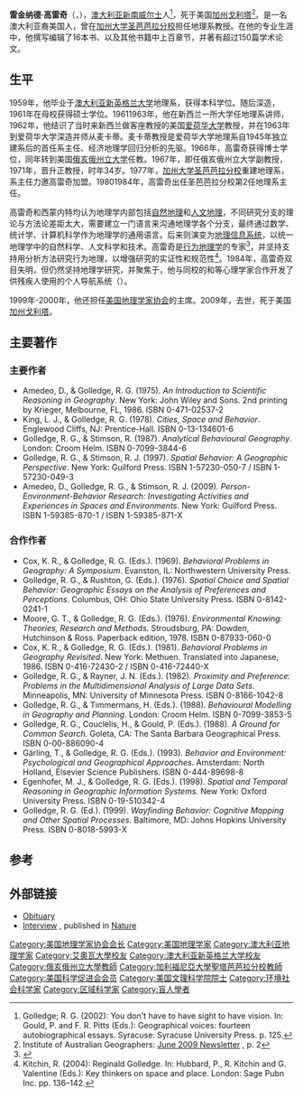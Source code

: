 {{Infobox_Person
| name =雷金纳德·高雷奇
|image= 
|box_width= 200px
|occupation= 地理学家
| period =
| Sex = 
|birth_date= 1937年12月6日
|birth_place= {{AUS}}[[新南威尔士|新南威尔士]]
|death_date= {{Death date and age|2009|5|29|1937|12|6}}
|death_place={{USA}}[[加州|加州]][[戈利塔_(加利福尼亚州)|戈利塔]]
| spouse = 
| relatives = 
|education= 
*[[俄亥俄州立大学|俄亥俄州立大学]]
}}
'''雷金纳德·高雷奇'''（{{lang|en|'''Reginald George Golledge'''}}，{{bd|1937年|12月6日|2009年|5月29日}}），[[澳大利亚|澳大利亚]][[新南威尔士|新南威尔士]]人<ref>Golledge; R. G. (2002): You don't have to have sight to have vision. In: Gould, P. and F. R. Pitts (Eds.): Geographical voices: fourteen autobiographical essays. Syracuse: Syracuse University Press. p. 125.</ref>，死于美国[[加州|加州]][[戈利塔_(加利福尼亚州)|戈利塔]]<ref>Institute of Australian Geographers: [http://www.iag.org.au/uploads/2009/06/newsletter_61.pdf June 2009 Newsletter] {{Wayback|url=http://www.iag.org.au/uploads/2009/06/newsletter_61.pdf |date=20090914055533 }}, p. 2</ref>。是一名澳大利亚裔美国人，曾在[[加州大学圣芭芭拉分校|加州大学圣芭芭拉分校]]担任地理系教授。在他的专业生涯中，他撰写编辑了16本书、以及其他书籍中上百章节，并著有超过150篇学术论文。

== 生平 ==
1959年，他毕业于[[澳大利亚新英格兰大学|澳大利亚新英格兰大学]]地理系，获得本科学位。随后深造，1961年在母校获得硕士学位。1961{{ndash}}1963年，他在新西兰一所大学任地理系讲师，1962年，他结识了当时来新西兰做客座教授的美国[[爱荷华大学|爱荷华大学]]教授{{le|哈罗德·麦卡蒂|Harold McCarty}}，并在1963年到爱荷华大学深造并师从麦卡蒂。麦卡蒂教授是爱荷华大学地理系自1945年独立建系后的首任系主任、经济地理学回归分析的先驱。1966年，高雷奇获得博士学位，同年转到美国[[俄亥俄州立大学|俄亥俄州立大学]]任教。1967年，即任俄亥俄州立大学副教授，1971年，晋升正教授，时年34岁。1977年，[[加州大学圣芭芭拉分校|加州大学圣芭芭拉分校]]重建地理系，系主任{{le|大卫·西蒙内特|David Simonette}}力邀高雷奇加盟。1980{{ndash}}1984年，高雷奇出任圣芭芭拉分校第2任地理系主任。

高雷奇和西蒙内特均认为地理学内部包括[[自然地理|自然地理]]和[[人文地理|人文地理]]，不同研究分支的理论与方法论差距太大，需要建立一门语言来沟通地理学各个分支，最终通过数学、统计学、计算机科学作为地理学的通用语言。后来则演变为[[地理信息系统|地理信息系统]]，以统一地理学中的自然科学、人文科学和技术。高雷奇是[[行为地理学|行为地理学]]的专家<ref>{{cite web|url=http://www.ia.ucsb.edu/pa/display.aspx?pkey=2031|title=Renowned Geographer Reginald Golledge Dies in Santa Barbara|date=2009-06-02|publisher=[[UCSB|UCSB]]|accessdate=2009-09-27|archive-date=2010-06-15|archive-url=https://web.archive.org/web/20100615131328/http://www.ia.ucsb.edu/pa/display.aspx?pkey=2031|dead-url=no}}</ref>，并坚持支持用分析方法研究行为地理，以增强研究的实证性和规范性<ref>Kitchin, R. (2004): Reginald Golledge. In: Hubbard, P., R. Kitchin and G. Valentine (Eds.): Key thinkers on space and place. London: Sage Pubn Inc. pp. 136–142.</ref>。1984年，高雷奇双目失明，但仍然坚持地理学研究，并聚焦于{{le|残疾人地理学|geography of disability}}，他与同校的{{le|杰克·鲁姆斯|Jack Loomis}}和{{le|罗伯塔·克莱兹基|Roberta Klatzky}}等心理学家合作开发了供残疾人使用的个人导航系统（{{lang|en|UCSB Personal Guidance System}}）。

1999年-2000年，他还担任[[美国地理学家协会|美国地理学家协会]]的主席。2009年，去世，死于美国[[加州|加州]][[戈利塔_(加利福尼亚州)|戈利塔]]。

== 主要著作==

=== 主要作者 ===
* Amedeo, D., & Golledge, R. G. (1975). ''An Introduction to Scientific Reasoning in Geography''. New York: John Wiley and Sons. 2nd printing by Krieger, Melbourne, FL, 1986. ISBN 0-471-02537-2
* King, L. J., & Golledge, R. G. (1978). ''Cities, Space and Behavior''. Englewood Cliffs, NJ: Prentice-Hall. ISBN 0-13-134601-6
* Golledge, R. G., & Stimson, R. (1987). ''Analytical Behavioural Geography''. London: Croom Helm. ISBN 0-7099-3844-6
* Golledge, R. G., & Stimson, R. J. (1997). ''Spatial Behavior: A Geographic Perspective''. New York: Guilford Press. ISBN 1-57230-050-7 / ISBN 1-57230-049-3
* Amedeo, D., Golledge, R. G., & Stimson, R. J. (2009). ''Person-Environment-Behavior Research: Investigating Activities and Experiences in Spaces and Environments''. New York: Guilford Press. ISBN 1-59385-870-1 / ISBN 1-59385-871-X

=== 合作作者 ===
* Cox, K. R., & Golledge, R. G. (Eds.). (1969). ''Behavioral Problems in Geography: A Symposium''. Evanston, IL: Northwestern University Press.
* Golledge, R. G., & Rushton, G. (Eds.). (1976). ''Spatial Choice and Spatial Behavior: Geographic Essays on the Analysis of Preferences and Perceptions''. Columbus, OH: Ohio State University Press. ISBN 0-8142-0241-1
* Moore, G. T., & Golledge, R. G. (Eds.). (1976). ''Environmental Knowing: Theories, Research and Methods''. Stroudsburg, PA: Dowden, Hutchinson & Ross. Paperback edition, 1978. ISBN 0-87933-060-0
* Cox, K. R., & Golledge, R. G. (Eds.). (1981). ''Behavioral Problems in Geography Revisited''. New York: Methuen. Translated into Japanese, 1986. ISBN 0-416-72430-2 / ISBN 0-416-72440-X
* Golledge, R. G., & Rayner, J. N. (Eds.). (1982). ''Proximity and Preference: Problems in the Multidimensional Analysis of Large Data Sets''. Minneapolis, MN: University of Minnesota Press. ISBN 0-8166-1042-8
* Golledge, R. G., & Timmermans, H. (Eds.). (1988). ''Behavioural Modelling in Geography and Planning''. London: Croom Helm. ISBN 0-7099-3853-5
* Golledge, R. G., Couclelis, H., & Gould, P. (Eds.). (1988). ''A Ground for Common Search''. Goleta, CA: The Santa Barbara Geographical Press. ISBN 0-00-886090-4
* Gärling, T., & Golledge, R. G. (Eds.). (1993). ''Behavior and Environment: Psychological and Geographical Approaches''. Amsterdam: North Holland, Elsevier Science Publishers. ISBN 0-444-89698-8
* Egenhofer, M. J., & Golledge, R. G. (Eds.). (1998). ''Spatial and Temporal Reasoning in Geographic Information Systems''. New York: Oxford University Press. ISBN 0-19-510342-4
* Golledge, R. G. (Ed.). (1999). ''Wayfinding Behavior: Cognitive Mapping and Other Spatial Processes''. Baltimore, MD: Johns Hopkins University Press. ISBN 0-8018-5993-X

==参考==
{{reflist}}

==外部链接==
* [https://web.archive.org/web/20130206152612/http://www.regionalscience.org/index.php?option=com_docman&task=doc_download&gid=103&Itemid=1 Obituary]
* [http://www.nature.com/naturejobs/2009/090611/full/nj7248-877a.html Interview] {{Wayback|url=http://www.nature.com/naturejobs/2009/090611/full/nj7248-877a.html |date=20100105213135 }}, published in [[Nature_(journal)|Nature]]

{{Authority control}}
{{DEFAULTSORT:Golledge, Reginald}}
[[Category:美国地理学家协会会长|Category:美国地理学家协会会长]]
[[Category:美国地理学家|Category:美国地理学家]]
[[Category:澳大利亚地理学家|Category:澳大利亚地理学家]]
[[Category:艾奧瓦大學校友|Category:艾奧瓦大學校友]]
[[Category:澳大利亚新英格兰大学校友|Category:澳大利亚新英格兰大学校友]]
[[Category:俄亥俄州立大學教師|Category:俄亥俄州立大學教師]]
[[Category:加利福尼亞大學聖塔芭芭拉分校教師|Category:加利福尼亞大學聖塔芭芭拉分校教師]]
[[Category:美国科学促进会会员|Category:美国科学促进会会员]]
[[Category:美国文理科学院院士|Category:美国文理科学院院士]]
[[Category:环境社会科学家|Category:环境社会科学家]]
[[Category:区域科学家|Category:区域科学家]]
[[Category:盲人學者|Category:盲人學者]]